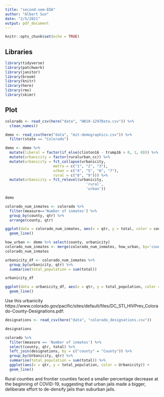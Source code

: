 ```yaml
---
title: "second-sem-EDA"
author: "Albert Sun"
date: "2/5/2021"
output: pdf_document
---
```


```r
knitr::opts_chunk$set(echo = TRUE)
```
## Libraries

```r
library(tidyverse)
library(patchwork)
library(janitor)
library(broom)
library(knitr)
library(here)
library(rms)
library(skimr)
```

## Plot

```r
colorado <- read_csv(here("data", "HB19-1297Data.csv")) %>%
  clean_names()

demo <- read_csv(here("data", "mit-demographics.csv")) %>%
  filter(state == "Colorado") 
```

```r
demo <- demo %>%
  mutate(liberal = factor(if_else(clinton16 - trump16 > 0, 1, 0))) %>%
  mutate(urbanicity = factor(ruralurban_cc)) %>%
  mutate(urbanicity = fct_collapse(urbanicity, 
                      metro = c("1", "2", "3"), 
                      urban = c("4", "5", "6", "7"), 
                      rural = c("8", "9"))) %>%
  mutate(urbanicity = fct_relevel(urbanicity,
                                     'rural',
                                     'urban'))

demo
```

```r
colorado_num_inmates <- colorado %>% 
  filter(measure=='Number of inmates') %>%
  group_by(county, qtr) %>%
  arrange(county, qtr)
```


```r
ggplot(data = colorado_num_inmates, aes(x = qtr, y = total, color = county)) +
  geom_line()
```

```r
how_urban <- demo %>% select(county, urbanicity)
colorado_num_inmates <- merge(colorado_num_inmates, how_urban, by='county')
colorado_num_inmates
```
```r
urbanicity_df <- colorado_num_inmates %>%
  group_by(urbanicity, qtr) %>%
  summarise(total_population = sum(total))

urbanicity_df
```

```r
ggplot(data = urbanicity_df, aes(x = qtr, y = total_population, color = urbanicity)) +
  geom_line()
```

Use this urbanicity
https://www.colorado.gov/pacific/sites/default/files/DC_STI_HIVPrev_Colorado-County-Designations.pdf:

```r
designations <- read_csv(here("data", "colorado_designations.csv")) 

designations
```

```r
colorado %>% 
  filter(measure == 'Number of inmates') %>%
  select(county, qtr, total) %>%
  left_join(designations, by = c("county" = "County")) %>%
  group_by(Urbanicity, qtr) %>%
  summarise(total_population = sum(total)) %>%
  ggplot(aes(x = qtr, y = total_population, color = Urbanicity)) +
  geom_line()
```

Rural counties and frontier counties faced a smaller percentage decrease at the beginning of COVID-19, suggesting that urban jails made a bigger, deliberate effort to de-densify jails than suburban jails. 
